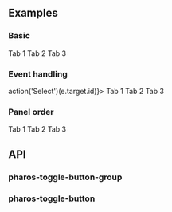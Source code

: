 


<Intro />

<Meta title="Components/Tabs" />

## Examples

### Basic

<Canvas withToolbar>
  <Story name="Base">
    <PharosToggleButtonGroup>
      <PharosToggleButton id="tab-1" data-panel-id="panel-1">
        Tab 1
      </PharosToggleButton>
      <PharosToggleButton id="tab-2" data-panel-id="panel-2">
        Tab 2
      </PharosToggleButton>
      <PharosToggleButton id="tab-3" data-panel-id="panel-3">
        Tab 3
      </PharosToggleButton>
    </PharosToggleButtonGroup>
  </Story>
</Canvas>

### Event handling

<Canvas withToolbar>
  <Story name="Events">
    <PharosToggleButtonGroup onPharos-Toggle-Button-Selected={(e) => action('Select')(e.target.id)}>
      <PharosToggleButton id="tab-1" data-panel-id="panel-1">
        Tab 1
      </PharosToggleButton>
      <PharosToggleButton id="tab-2" data-panel-id="panel-2">
        Tab 2
      </PharosToggleButton>
      <PharosToggleButton id="tab-3" data-panel-id="panel-3" selected>
        Tab 3
      </PharosToggleButton>
    </PharosToggleButtonGroup>
  </Story>
</Canvas>

### Panel order

<Canvas withToolbar>
  <Story name="Panel Order">
    <PharosToggleButtonGroup>
      <PharosToggleButton id="tab-1" data-panel-id="panel-1">
        Tab 1
      </PharosToggleButton>
      <PharosToggleButton id="tab-2" data-panel-id="panel-2">
        Tab 2
      </PharosToggleButton>
      <PharosToggleButton id="tab-3" data-panel-id="panel-3">
        Tab 3
      </PharosToggleButton>
    </PharosToggleButtonGroup>
  </Story>
</Canvas>

## API

### pharos-toggle-button-group

<ArgsTable of={PharosToggleButtonGroup} />

### pharos-toggle-button

<ArgsTable of={PharosToggleButton} />
